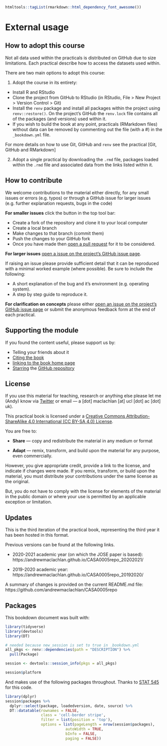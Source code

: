 
```r
htmltools::tagList(rmarkdown::html_dependency_font_awesome())
```
# External usage {-}

## How to adopt this course {-}

Not all data used within the practicals is distributed on GitHub due to size limitations. Each practical describe how to access the datasets used within.

There are two main options to adopt this course:

1. Adopt the course in its entirety:
  + Install R and RStudio
  + Clone the project from GitHub to RStudio (in RStudio, File > New Project > Version Control > Git)
  + Install the  `renv` package and install all packages within the project using `renv::restore()`. On the project's GitHub the `renv.lock` file contains all of the packages (and versions) used within it.  
  + If you wish to build the book at any point, practicals (RMarkdown files) without data can be removed by commenting out the file (with a #) in the `_bookdown.yml` file.
  
For more details on how to use Git, GitHub and `renv` see the practical [Git, GitHub and RMarkdown]

2. Adopt a single practical by downloading the `.rmd` file, packages loaded within the `.rmd` file and associated data from the links listed within it.  

## How to contribute {-}

We welcome contributions to the material either directly, for any small issues or errors (e.g. typos) or through a GitHub issue for larger issues (e.g. further explanation requests, bugs in the code)

**For smaller issues** click the <i class ="fa fa-edit fa-lg"></i> button in the top tool bar: 

* Create a fork of the repository and clone it to your local computer
* Create a local branch 
* Make changes to that branch (commit them)
* Push the changes to your GitHub fork
* Once you have made then [open a pull request](https://github.com/andrewmaclachlan/CASA0005repo/pulls) for it to be considered. 

**For larger issues** [open a issue on the project's GitHub issue page](https://github.com/andrewmaclachlan/CASA0005repo/issues). 

If raising an issue please provide sufficient detail that it can be reproduced with a minimal worked example (where possible). Be sure to include the following:

* A short explanation of the bug and it's environment (e.g. operating system).
* A step by step guide to reproduce it.

**For clarification on concepts** please either [open an issue on the project's GitHub issue page](https://github.com/andrewmaclachlan/CASA0005repo/issues) or submit the anonymous feedback form at the end of each practical. 


## Supporting the module {-}

If you found the content useful, please support us by:

* Telling your friends about it
* [Citing the book](https://jose.theoj.org/papers/a05734775775d1ef968e582ce9a7cb17)
* [linking to the book home page](https://andrewmaclachlan.github.io/CASA0005repo/)
* [Starring](https://docs.github.com/en/get-started/exploring-projects-on-github/saving-repositories-with-stars) the [GitHub repository](https://github.com/andrewmaclachlan/CASA0005repo)

## License {-}

If you use this material for teaching, research or anything else please let me (Andy) know via [Twitter](https://twitter.com/andymaclachlan) or email --- a [dot] maclachlan [at] ucl [dot] ac [dot] uk).

This practical book is licensed under a [Creative Commons Attribution-ShareAlike 4.0 International (CC BY-SA 4.0) License](https://creativecommons.org/licenses/by-sa/4.0/).
<center>
<i class="fab fa-creative-commons fa-2x"></i><i class="fab fa-creative-commons-by fa-2x"></i><i class="fab fa-creative-commons-sa fa-2x"></i>
</center>

You are free to: 

* **Share** — copy and redistribute the material in any medium or format

* **Adapt** — remix, transform, and build upon the material
for any purpose, even commercially.

However, you  give appropriate credit, provide a link to the license, and indicate if changes were made. If you remix, transform, or build upon the material, you must distribute your contributions under the same license as the original.

But, you do not have to comply with the license for elements of the material in the public domain or where your use is permitted by an applicable exception or limitation.

## Updates {-}

This is the third iteration of the practical book, representing the third year it has been hosted in this format.

Previous versions can be found at the following links.

* 2020-2021 academic year (on which the JOSE paper is based): https://andrewmaclachlan.github.io/CASA0005repo_20202021/

* 2019-2020 academic year: https://andrewmaclachlan.github.io/CASA0005repo_20192020/

A summary of changes is provided on the current README.md file: https://github.com/andrewmaclachlan/CASA0005repo

## Packages {-}

This bookdown document was built with:

```r
library(tidyverse)
library(devtools)
library(DT)

# needed because new_session is set to true in _bookdown.yml
all_pkgs <- renv::dependencies(path = "DESCRIPTION") %>% 
  pull(Package) 

session <- devtools::session_info(pkgs = all_pkgs)

session$platform
```

And makes use of the following packages throughout. Thanks to [STAT 545](https://stat545.com/index.html#other-contributors) for this code.

```r
library(dplyr)
session$packages %>% 
  dplyr::select(package, loadedversion, date, source) %>% 
  DT::datatable(rownames = FALSE,
                class = 'cell-border stripe',
                filter = list(position = 'top'),
                options = list(pageLength = nrow(session$packages), 
                           autoWidth = TRUE,
                           bInfo = FALSE,
                           paging = FALSE))
```
